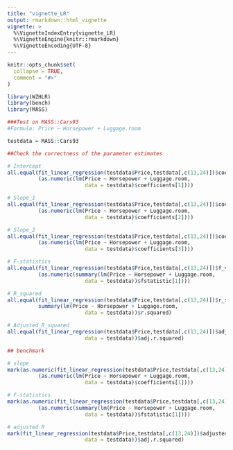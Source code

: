 ```yaml
---
title: "vignette_LR"
output: rmarkdown::html_vignette
vignette: >
  %\VignetteIndexEntry{vignette_LR}
  %\VignetteEngine{knitr::rmarkdown}
  %\VignetteEncoding{UTF-8}
---
```


```r
knitr::opts_chunk$set(
  collapse = TRUE,
  comment = "#>"
)
```

```r
library(WZHLR)
library(bench)
library(MASS)

###Test on MASS::Cars93
#Formula: Price ~ Horsepower + Luggage.room

testdata = MASS::Cars93

##Check the correctness of the parameter estimates

# Intercept
all.equal(fit_linear_regression(testdata$Price,testdata[,c(13,24)])$coefficients[1],
          (as.numeric(lm(Price ~ Horsepower + Luggage.room, 
                         data = testdata)$coefficients[1])))

# Slope_1
all.equal(fit_linear_regression(testdata$Price,testdata[,c(13,24)])$coefficients[2],
          (as.numeric(lm(Price ~ Horsepower + Luggage.room, 
                         data = testdata)$coefficients[2])))

# Slope_2
all.equal(fit_linear_regression(testdata$Price,testdata[,c(13,24)])$coefficients[3],
          (as.numeric(lm(Price ~ Horsepower + Luggage.room, 
                         data = testdata)$coefficients[3])))

# F-statistics 
all.equal(fit_linear_regression(testdata$Price,testdata[,c(13,24)])$f_value,
          (as.numeric(summary(lm(Price ~ Horsepower + Luggage.room, 
                         data = testdata))$fstatistic[1])))

# R_squared
all.equal(fit_linear_regression(testdata$Price,testdata[,c(13,24)])$r_squared,
          summary(lm(Price ~ Horsepower + Luggage.room, 
                         data = testdata))$r.squared)

# Adjusted_R_squared
all.equal(fit_linear_regression(testdata$Price,testdata[,c(13,24)])$adjusted_r_squared,summary(lm(Price ~ Horsepower + Luggage.room, 
                         data = testdata))$adj.r.squared)

## benchmark

# slope
mark(as.numeric(fit_linear_regression(testdata$Price,testdata[,c(13,24)])$coefficients[1]),
          (as.numeric(lm(Price ~ Horsepower + Luggage.room, 
                         data = testdata)$coefficients[1])))

# F-statistics
mark(as.numeric(fit_linear_regression(testdata$Price,testdata[,c(13,24)])$f_value),
          (as.numeric(summary(lm(Price ~ Horsepower + Luggage.room, 
                         data = testdata))$fstatistic[1])))

# adjusted R          
mark(fit_linear_regression(testdata$Price,testdata[,c(13,24)])$adjusted_r_squared,summary(lm(Price ~ Horsepower + Luggage.room, 
                         data = testdata))$adj.r.squared)

```
